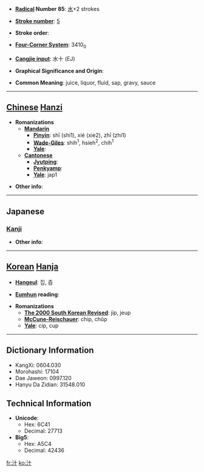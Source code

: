 * '''[[Wiktionary:Chinese radical index| Radical]] Number 85''': [[Wiktionary:Chinese radical index 水|水]]+2 strokes

* '''[[Wiktionary:Chinese total strokes index|Stroke number]]''': [[Wiktionary:Chinese total strokes index 5|5]]

* '''Stroke order''': 

* '''[[Wiktionary:Chinese four corner index|Four-Corner System]]''': 3410<sub>0</sub>

* '''[[Wiktionary:Chinese Cangjie index|Cangjie input]]''': 水十 (EJ)

* '''Graphical Significance and Origin''': 

* '''Common Meaning''': juice, liquor, fluid, sap, gravy, sauce

----

== [[Chinese]] [[Hanzi]] ==

* '''Romanizations'''
** '''[[Mandarin]]'''
*** '''[[Pinyin]]''': shī (shi1), xié (xie2), zhī (zhi1)
*** '''[[Wade-Giles]]''': shih<sup>1</sup>, hsieh<sup>2</sup>, chih<sup>1</sup>
*** '''[[Yale]]''': 
** '''[[Cantonese]]'''
*** '''[[Jyutping]]''':
*** '''[[Penkyamp]]''': 
*** '''[[Yale]]''': jap1

* '''Other info''': 

----

==Japanese==
===[[Kanji]]===
{{kanji|on readings=[[じゅう]] (jū)
|kun readings=[[しる]] (shiru)
}}

* '''Other info''':  

----

== [[Korean]] [[Hanja]] ==

* '''[[Hangeul]]''': 집, 즙

* '''[[Eumhun]] reading''': 

* '''Romanizations'''
** '''[[The 2000 South Korean Revised Romanization|The 2000 South Korean Revised]]''': jip, jeup
** '''[[McCune-Reischauer]]''': chip, chŭp
** '''[[Yale]]''': cip, cup

----

== Dictionary Information ==

* KangXi: 0604.030
* Morohashi: 17104
* Dae Jaweon: 0997.120
* Hanyu Da Zidian: 31548.010

== Technical Information ==

* '''Unicode''':
** Hex: 6C41
** Decimal: 27713
* '''Big5''':
** Hex: A5C4
** Decimal: 42436

[[fr:汁]]
[[ko:汁]]